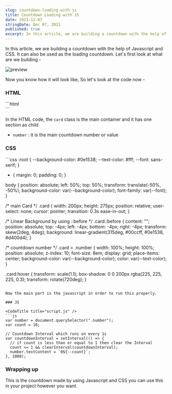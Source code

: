 ```yaml
---
slug: countdown-loading-with-js
title: Countdown Loading with JS
date: 2021-12-07
stringDate: Dec 07, 2021
published: true
excerpt: In this article, we are building a countdown with the help of Javascript and CSS. It can also be used as the loading countdown.
---
```


In this article, we are building a countdown with the help of Javascript and CSS. It can also be used as the loading countdown. Let's first look at what are we building -

![preview](https://i.imgur.com/tYadwyQ.gif)

Now you know how it will look like, So let's look at the code now -

### HTML

<CodeTitle title="index.html" />
```html
<div class="card">
  <div class="number"></div>
</div>
```

In the HTML code, the `card` class is the main container and it has one section as child

- `number` : it is the main countdown number or value

### CSS
<CodeTitle title="styles.css" />
```css
:root {
  --background-color: #0e1538;
  --text-color: #fff;
  --font: sans-serif;
}

* {
  margin: 0;
  padding: 0;
}

body {
  position: absolute;
  left: 50%;
  top: 50%;
  transform: translate(-50%, -50%);
  background-color: var(--background-color);
  font-family: var(--font);
}

/* main Card */
.card {
  width: 200px;
  height: 275px;
  position: relative;
  user-select: none;
  cursor: pointer;
  transition: 0.3s ease-in-out;
}

/* Linear Background by using ::before */
.card::before {
  content: "";
  position: absolute;
  top: -4px;
  left: -4px;
  bottom: -4px;
  right: -4px;
  transform: skew(2deg, 4deg);
  background: linear-gradient(315deg, #00ccff, #0e1538, #d400d4);
}

/* countdown number */
.card > .number {
  width: 100%;
  height: 100%;
  position: absolute;
  z-index: 10;
  font-size: 8em;
  display: grid;
  place-items: center;
  background-color: var(--background-color);
  color: var(--text-color);
}

.card:hover {
  transform: scale(1.1);
  box-shadow: 0 0 200px rgba(225, 225, 225, 0.3);
  transform: rotate(720deg);
}
```

Now the main part is the javascript in order to run this properly.

### JS

<CodeTitle title="script.js" />
```js
var number = document.querySelector(".number");
var count = 10;

// Countdown Interval which runs on every 1s
var countdownInterval = setInterval(() => {
  // if count is less than or equal to 1 then clear the Interval
  count <= 1 && clearInterval(countdownInterval);
  number.textContent = `0${--count}`;
}, 1000);
```

<Codepen id="NWjGzEx" />

### Wrapping up

This is the countdown made by using Javascript and CSS you can use this in your project however you want.
